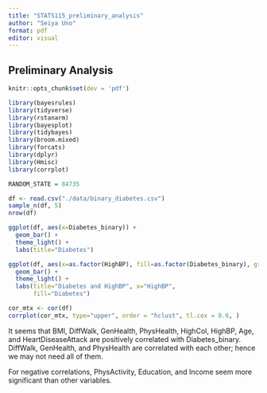 ```yaml
---
title: "STATS115_preliminary_analysis"
author: "Seiya Uno"
format: pdf
editor: visual
---
```


## Preliminary Analysis
```r
knitr::opts_chunk$set(dev = 'pdf')
```

``` r
library(bayesrules)
library(tidyverse)
library(rstanarm)
library(bayesplot)
library(tidybayes)
library(broom.mixed)
library(forcats)
library(dplyr)
library(Hmisc)
library(corrplot)

RANDOM_STATE = 84735
```

```r
df <- read.csv("./data/binary_diabetes.csv")
sample_n(df, 5)
nrow(df)
```
```r
ggplot(df, aes(x=Diabetes_binary)) +
  geom_bar() +
  theme_light() +
  labs(title="Diabetes")

ggplot(df, aes(x=as.factor(HighBP), fill=as.factor(Diabetes_binary), group=Diabetes_binary)) +
  geom_bar() +
  theme_light() +
  labs(title="Diabetes and HighBP", x="HighBP",
       fill="Diabetes")
```

```r
cor_mtx <- cor(df)
corrplot(cor_mtx, type="upper", order = "hclust", tl.cex = 0.6, )
```
It seems that BMI, DiffWalk, GenHealth, PhysHealth, HighCol, HighBP, Age, and HeartDiseaseAttack are positively correlated with Diabetes_binary.  DiffWalk, GenHealth, and PhysHealth are correlated with each other; hence we may not need all of them.

For negative correlations, PhysActivity, Education, and Income seem more significant than other variables.
